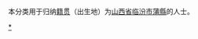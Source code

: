 {{Catnav|頁面分類|各種主題的頁面分類|依中国各省来作的分类|各地中国人|山西人|蒲縣人}}
{{Catnav|頁面分類|人物|各國人物|中国人|各地中国人|山西人|临汾人}}

本分类用于归纳[[籍贯|籍贯]]（出生地）为[[山西省|山西省]][[临汾市|临汾市]][[蒲縣|蒲縣]]的人士。

[[Category:临汾人|*]]